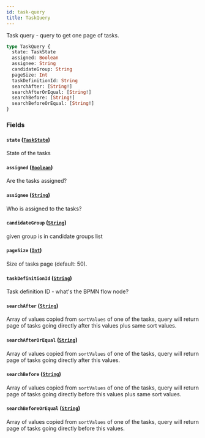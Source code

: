 ```yaml
---
id: task-query
title: TaskQuery
---
```


Task query - query to get one page of tasks.

```graphql
type TaskQuery {
  state: TaskState
  assigned: Boolean
  assignee: String
  candidateGroup: String
  pageSize: Int
  taskDefinitionId: String
  searchAfter: [String!]
  searchAfterOrEqual: [String!]
  searchBefore: [String!]
  searchBeforeOrEqual: [String!]
}
```

### Fields

#### `state` ([`TaskState`](/docs/apis-tools/tasklist-api/enums/task-state))

State of the tasks

#### `assigned` ([`Boolean`](/docs/apis-tools/tasklist-api/scalars/boolean))

Are the tasks assigned?

#### `assignee` ([`String`](/docs/apis-tools/tasklist-api/scalars/string))

Who is assigned to the tasks?

#### `candidateGroup` ([`String`](/docs/apis-tools/tasklist-api/scalars/string))

given group is in candidate groups list

#### `pageSize` ([`Int`](/docs/apis-tools/tasklist-api/scalars/int))

Size of tasks page (default: 50).

#### `taskDefinitionId` ([`String`](/docs/apis-tools/tasklist-api/scalars/string))

Task definition ID - what's the BPMN flow node?

#### `searchAfter` ([`String`](/docs/apis-tools/tasklist-api/scalars/string))

Array of values copied from `sortValues` of one of the tasks, query will return page of tasks going directly after this values plus same sort values.

#### `searchAfterOrEqual` ([`String`](/docs/apis-tools/tasklist-api/scalars/string))

Array of values copied from `sortValues` of one of the tasks, query will return page of tasks going directly after this values.

#### `searchBefore` ([`String`](/docs/apis-tools/tasklist-api/scalars/string))

Array of values copied from `sortValues` of one of the tasks, query will return page of tasks going directly before this values plus same sort values.

#### `searchBeforeOrEqual` ([`String`](/docs/apis-tools/tasklist-api/scalars/string))

Array of values copied from `sortValues` of one of the tasks, query will return page of tasks going directly before this values.
